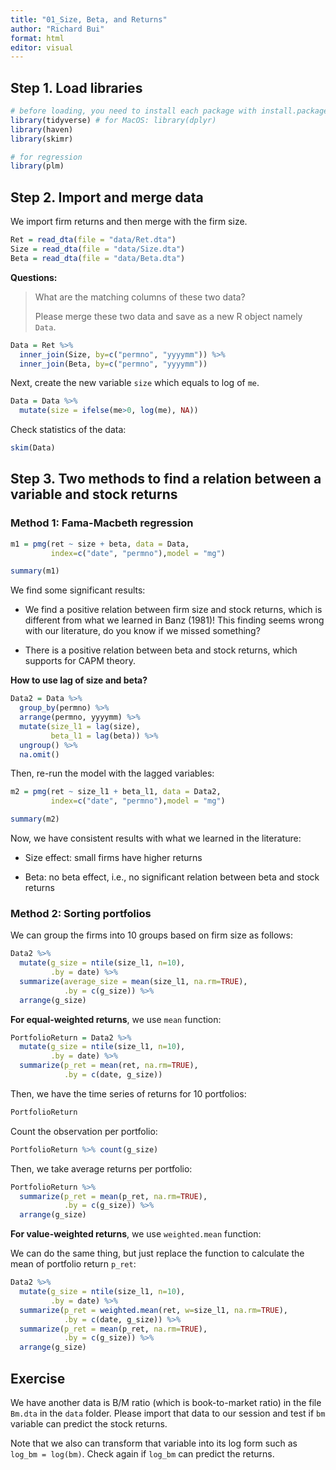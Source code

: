 ```yaml
---
title: "01_Size, Beta, and Returns"
author: "Richard Bui"
format: html
editor: visual
---
```


## Step 1. Load libraries

```r
# before loading, you need to install each package with install.packages("NAME_OF_PACKAGE")
library(tidyverse) # for MacOS: library(dplyr)
library(haven)
library(skimr)

# for regression
library(plm)
```

## Step 2. Import and merge data

We import firm returns and then merge with the firm size.

```r
Ret = read_dta(file = "data/Ret.dta")
Size = read_dta(file = "data/Size.dta")
Beta = read_dta(file = "data/Beta.dta")
```

**Questions:**

> What are the matching columns of these two data?
>
> Please merge these two data and save as a new R object namely `Data`.

```r
Data = Ret %>% 
  inner_join(Size, by=c("permno", "yyyymm")) %>% 
  inner_join(Beta, by=c("permno", "yyyymm"))
```

Next, create the new variable `size` which equals to log of `me`.

```r
Data = Data %>% 
  mutate(size = ifelse(me>0, log(me), NA))
```

Check statistics of the data:

```r
skim(Data)
```

## Step 3. Two methods to find a relation between a variable and stock returns

### Method 1: Fama-Macbeth regression

```r
m1 = pmg(ret ~ size + beta, data = Data,
         index=c("date", "permno"),model = "mg")

summary(m1)
```

We find some significant results:

-   We find a positive relation between firm size and stock returns, which is different from what we learned in Banz (1981)! This finding seems wrong with our literature, do you know if we missed something?

-   There is a positive relation between beta and stock returns, which supports for CAPM theory.

**How to use lag of size and beta?**

```r
Data2 = Data %>% 
  group_by(permno) %>% 
  arrange(permno, yyyymm) %>% 
  mutate(size_l1 = lag(size),
         beta_l1 = lag(beta)) %>% 
  ungroup() %>% 
  na.omit()
```

Then, re-run the model with the lagged variables:

```r
m2 = pmg(ret ~ size_l1 + beta_l1, data = Data2,
         index=c("date", "permno"),model = "mg")

summary(m2)
```

Now, we have consistent results with what we learned in the literature:

-   Size effect: small firms have higher returns

-   Beta: no beta effect, i.e., no significant relation between beta and stock returns

### Method 2: Sorting portfolios

We can group the firms into 10 groups based on firm size as follows:

```r
Data2 %>% 
  mutate(g_size = ntile(size_l1, n=10), 
         .by = date) %>%
  summarize(average_size = mean(size_l1, na.rm=TRUE), 
            .by = c(g_size)) %>% 
  arrange(g_size)
```

**For equal-weighted returns**, we use `mean` function:

```r
PortfolioReturn = Data2 %>% 
  mutate(g_size = ntile(size_l1, n=10), 
         .by = date) %>%
  summarize(p_ret = mean(ret, na.rm=TRUE), 
            .by = c(date, g_size)) 
```

Then, we have the time series of returns for 10 portfolios:

```r
PortfolioReturn
```

Count the observation per portfolio:

```r
PortfolioReturn %>% count(g_size)
```

Then, we take average returns per portfolio:

```r
PortfolioReturn %>% 
  summarize(p_ret = mean(p_ret, na.rm=TRUE), 
            .by = c(g_size)) %>% 
  arrange(g_size)
```

**For value-weighted returns**, we use `weighted.mean` function:

We can do the same thing, but just replace the function to calculate the mean of portfolio return `p_ret`:

```r
Data2 %>% 
  mutate(g_size = ntile(size_l1, n=10), 
         .by = date) %>%
  summarize(p_ret = weighted.mean(ret, w=size_l1, na.rm=TRUE), 
            .by = c(date, g_size)) %>% 
  summarize(p_ret = mean(p_ret, na.rm=TRUE), 
            .by = c(g_size)) %>% 
  arrange(g_size)
```

## Exercise

We have another data is B/M ratio (which is book-to-market ratio) in the file `Bm.dta` in the `data` folder. Please import that data to our session and test if `bm` variable can predict the stock returns.

Note that we also can transform that variable into its log form such as `log_bm = log(bm)`. Check again if `log_bm` can predict the returns.
